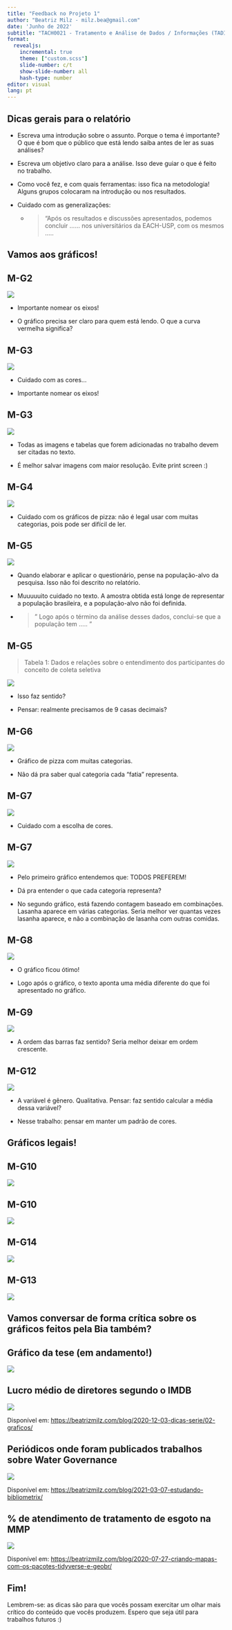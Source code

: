```yaml
---
title: "Feedback no Projeto 1"
author: "Beatriz Milz - milz.bea@gmail.com"
date: 'Junho de 2022'
subtitle: "TACH0021 - Tratamento e Análise de Dados / Informações (TADI)"
format: 
  revealjs:
    incremental: true
    theme: ["custom.scss"]
    slide-number: c/t
    show-slide-number: all
    hash-type: number
editor: visual
lang: pt
---
```



## Dicas gerais para o relatório

- Escreva uma introdução sobre o assunto. Porque o tema é importante? O que é bom que o público que está lendo saiba antes de ler as suas análises?

- Escreva um objetivo claro para a análise. Isso deve guiar o que é feito no trabalho.

- Como você fez, e com quais ferramentas: isso fica na metodologia! Alguns grupos colocaram na introdução ou nos resultados.


- Cuidado com as generalizações: 

  - > "Após os resultados e discussões apresentados, podemos concluir ...... nos universitários da EACH-USP, com os mesmos .....




## Vamos aos gráficos! {.center .middle}

## M-G2

![](img/m-g2-1.png){fig-align="center"}

- Importante nomear os eixos!

- O gráfico precisa ser claro para quem está lendo. O que a curva vermelha significa? 

 

## M-G3

![](img/m-g3-1.png){fig-align="center"}

- Cuidado com as cores...

- Importante nomear os eixos!

## M-G3

![](img/m-g3-2.png){fig-align="center"}

- Todas as imagens e tabelas que forem adicionadas no trabalho devem ser citadas no texto.

- É melhor salvar imagens com maior resolução. Evite print screen :)

## M-G4

![](img/m-g4-1.png){fig-align="center"}

- Cuidado com os gráficos de pizza: não é legal usar com muitas categorias, pois pode ser difícil de ler.

## M-G5

![](img/m-g5-1.png){fig-align="center"}

 
- Quando elaborar e aplicar o questionário, pense na população-alvo da pesquisa. Isso não foi descrito no relatório.

- Muuuuuito cuidado no texto. A amostra obtida está longe de representar a população brasileira, e a população-alvo não foi definida.

- >" Logo após o término da análise desses dados, conclui-se que a população tem ..... "

## M-G5

> Tabela 1: Dados e relações sobre o entendimento dos participantes do conceito de coleta seletiva
 
![](img/m-g5-2.png){fig-align="center"}

- Isso faz sentido?

- Pensar: realmente precisamos de 9 casas decimais?

## M-G6

![](img/m-g6-1.png){fig-align="center"}

- Gráfico de pizza com muitas categorias.

- Não dá pra saber qual categoria cada "fatia" representa. 

## M-G7

![](img/m-g7-1.png){fig-align="center"}

- Cuidado com a escolha de cores. 


## M-G7

![](img/m-g7-2.png){fig-align="center"}

- Pelo primeiro gráfico entendemos que: TODOS PREFEREM!

- Dá pra entender o que cada categoria representa?

- No segundo gráfico, está fazendo contagem baseado em combinações. Lasanha aparece em várias categorias. Seria melhor ver quantas vezes lasanha aparece, e não a combinação de lasanha com outras comidas.


## M-G8

![](img/m-g8-1.png){fig-align="center"}

- O gráfico ficou ótimo!

- Logo após o gráfico, o texto aponta uma média diferente do que foi apresentado no gráfico. 



## M-G9

![](img/m-g9-1.png){fig-align="center"}

- A ordem das barras faz sentido? Seria melhor deixar em ordem crescente.

## M-G12

![](img/m-g12-1.png){fig-align="center"}

- A variável é gênero. Qualitativa. Pensar: faz sentido calcular a média dessa variável?

- Nesse trabalho: pensar em manter um padrão de cores.

## Gráficos legais! {.center .middle}

## M-G10
![](img/m-g10-1.png){fig-align="center"}

## M-G10
![](img/m-g10-2.png){fig-align="center"}

## M-G14
![](img/m-g14-1.png){fig-align="center"}

## M-G13
![](img/m-g13-1.png){fig-align="center"}


## Vamos conversar de forma crítica sobre os gráficos feitos pela Bia também?  {.center .middle}

## Gráfico da tese (em andamento!)
![](img/tese-bea.png){fig-align="center"}


## Lucro médio de diretores segundo o IMDB
![](https://i.ibb.co/GQ2Ztmw/unnamed-chunk-12-1.png){fig-align="center"}

Disponível em: <https://beatrizmilz.com/blog/2020-12-03-dicas-serie/02-graficos/>


## Periódicos onde foram publicados trabalhos sobre Water Governance

![](https://beatrizmilz.com/blog/2021-03-07-estudando-bibliometrix/index_files/figure-html/unnamed-chunk-16-1.png){fig-align="center"}

Disponível em: <https://beatrizmilz.com/blog/2021-03-07-estudando-bibliometrix/>

## % de atendimento de tratamento de esgoto na MMP

![](https://beatrizmilz.com/blog/2020-07-27-criando-mapas-com-os-pacotes-tidyverse-e-geobr/index_files/figure-html/mapa-tratamento-1.png){fig-align="center"}

Disponível em: <https://beatrizmilz.com/blog/2020-07-27-criando-mapas-com-os-pacotes-tidyverse-e-geobr/>

## Fim!

Lembrem-se: as dicas são para que vocês possam exercitar um olhar mais crítico do conteúdo que vocês produzem. Espero que seja útil para trabalhos futuros :)
